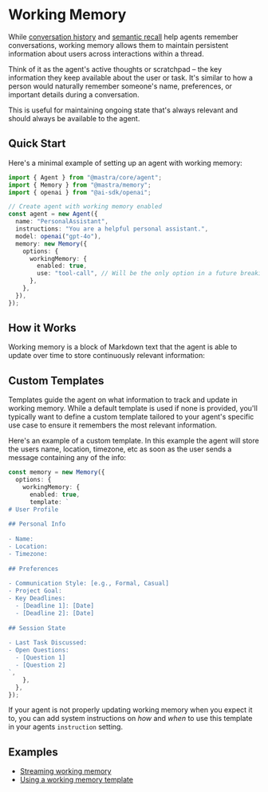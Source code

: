 
# Working Memory

While [conversation history](/docs/memory/overview#conversation-history) and [semantic recall](./semantic-recall.mdx) help agents remember conversations, working memory allows them to maintain persistent information about users across interactions within a thread.

Think of it as the agent's active thoughts or scratchpad – the key information they keep available about the user or task. It's similar to how a person would naturally remember someone's name, preferences, or important details during a conversation.

This is useful for maintaining ongoing state that's always relevant and should always be available to the agent.

## Quick Start

Here's a minimal example of setting up an agent with working memory:

```typescript {12-15}
import { Agent } from "@mastra/core/agent";
import { Memory } from "@mastra/memory";
import { openai } from "@ai-sdk/openai";

// Create agent with working memory enabled
const agent = new Agent({
  name: "PersonalAssistant",
  instructions: "You are a helpful personal assistant.",
  model: openai("gpt-4o"),
  memory: new Memory({
    options: {
      workingMemory: {
        enabled: true,
        use: "tool-call", // Will be the only option in a future breaking change release
      },
    },
  }),
});
```

## How it Works

Working memory is a block of Markdown text that the agent is able to update over time to store continuously relevant information:

<YouTube id="ik-ld_XA96s" />

## Custom Templates

Templates guide the agent on what information to track and update in working memory. While a default template is used if none is provided, you'll typically want to define a custom template tailored to your agent's specific use case to ensure it remembers the most relevant information.

Here's an example of a custom template. In this example the agent will store the users name, location, timezone, etc as soon as the user sends a message containing any of the info:

```typescript {5-28}
const memory = new Memory({
  options: {
    workingMemory: {
      enabled: true,
      template: `
# User Profile
 
## Personal Info
 
- Name:
- Location:
- Timezone:
 
## Preferences
 
- Communication Style: [e.g., Formal, Casual]
- Project Goal:
- Key Deadlines:
  - [Deadline 1]: [Date]
  - [Deadline 2]: [Date]
 
## Session State
 
- Last Task Discussed:
- Open Questions:
  - [Question 1]
  - [Question 2]
`,
    },
  },
});
```

If your agent is not properly updating working memory when you expect it to, you can add system instructions on _how_ and _when_ to use this template in your agents `instruction` setting.

## Examples

- [Streaming working memory](/examples/memory/streaming-working-memory)
- [Using a working memory template](/examples/memory/streaming-working-memory-advanced)
